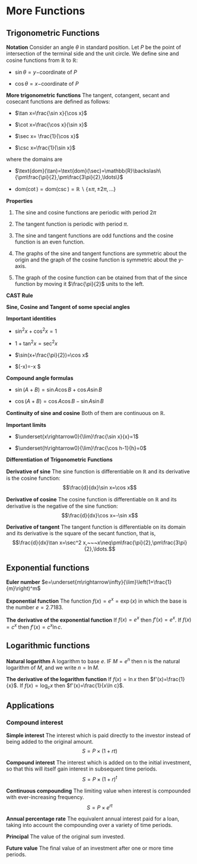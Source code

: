 # More Functions

## Trigonometric Functions 

**Notation** Consider an angle $\theta$ in standard position. Let $P$ be the point of intersection of the terminal side and the unit circle. We define sine and cosine functions from $\mathbb{R}$ to $\mathbb{R}$:

- $\sin\theta=y-$coordinate of $P$

- $\cos\theta=x-$coordinate of $P$

**More trigonometric functions** The tangent, cotangent, secant and cosecant functions are defined as follows:

- $\tan x=\frac{\sin x}{\cos x}$

- $\cot x=\frac{\cos x}{\sin x}$

- $\sec x= \frac{1}{\cos x}$

- $\csc x=\frac{1}{\sin x}$

where the domains are 

- $\text{dom}(\tan)=\text{dom}(\sec)=\mathbb{R}\backslash\{\pm\frac{\pi}{2},\pm\frac{3\pi}{2},\ldots\}$

- $\text{dom}(\cot)=\text{dom}(\csc)=\mathbb{R}\backslash\{\pm\pi,\pm2\pi,\ldots\}$

**Properties**

1. The sine and cosine functions are periodic with period $2\pi$

2. The tangent function is periodic with period $\pi$.

3. The sine and tangent functions are odd functions and the cosine function is an even function.

4. The graphs of the sine and tangent functions are symmetric about the origin and the graph of the cosine function is symmetric about the $y$-axis.

5. The graph of the cosine function can be otained from that of the since function by moving it $\frac{\pi}{2}$ units to the left.

**CAST Rule**

**Sine, Cosine and Tangent of some special angles**

**Important identities** 

- $\sin^2 x + \cos^2 x=1$

- $1+\tan^2x=\sec^2x$

- $\sin(x+\frac{\pi}{2})=\cos x$

- $\cos(\pi-x)=-\cos x $

**Compound angle formulas**

- $\sin(A+B)=\sin A\cos B + \cos A\sin B$

- $\cos(A+B)=\cos A\cos B-\sin A\sin B$

**Continuity of sine and cosine** Both of them are continuous on $\mathbb{R}$.

**Important limits**

- $\underset{x\rightarrow0}{\lim}\frac{\sin x}{x}=1$

- $\underset{h\rightarrow0}{\lim}\frac{\cos h-1}{h}=0$

**Differentiation of Trigonometric Functions**

**Derivative of sine** The sine function is differentiable on $\mathbb{R}$ and its derivative is the cosine function:
$$\frac{d}{dx}\sin x=\cos x$$

**Derivative of cosine** The cosine function is differentiable on $\mathbb{R}$ and its derivative is the negative of the sine function:
$$\frac{d}{dx}\cos x=-\sin x$$

**Derivative of tangent** The tangent function is differentiable on its domain and its derivative is the square of the secant function, that is,
$$\frac{d}{dx}\tan x=\sec^2 x,~~~x\neq\pm\frac{\pi}{2},\pm\frac{3\pi}{2},\ldots.$$

## Exponential functions 

**Euler number** $e=\underset{m\rightarrow\infty}{\lim}\left(1+\frac{1}{m}\right)^m$

**Exponential function** The function $f(x)=e^x=\exp(x)$ in which the base is the number $e=2.7183$.

**The derivative of the exponential function** If $f(x)=e^x$ then $f'(x)=e^x$. If $f(x)=c^x$ then $f'(x)=c^x\ln c$.

## Logarithmic functions 

**Natural logarithm** A logarithm to base $e$. IF $M=e^n$ then n is the natural logarithm of $M$, and we write $n=\ln M$.

**The derivative of the logarithm function** If $f(x)=\ln x$ then $f'(x)=\frac{1}{x}$. If $f(x)=\log_c x$ then $f'(x)=\frac{1}{x\ln c}$.



## Applications

### Compound interest 

**Simple interest** The interest which is paid directly to the investor instead of being added to the original amount.
$$S=P\times(1+rt)$$

**Compound interest** The interest which is added on to the initial investment, so that this will itself gain interest in subsequent time periods.
$$S=P\times(1+r)^t$$

**Continuous compounding** The limiting value when interest is compounded with ever-increasing frequency.
$$S=P\times e^{rt}$$

**Annual percentage rate** The equivalent annual interest paid for a loan, taking into account the compounding over a variety of time periods.

**Principal** The value of the original sum invested.

**Future value** The final value of an investment after one or more time periods.


